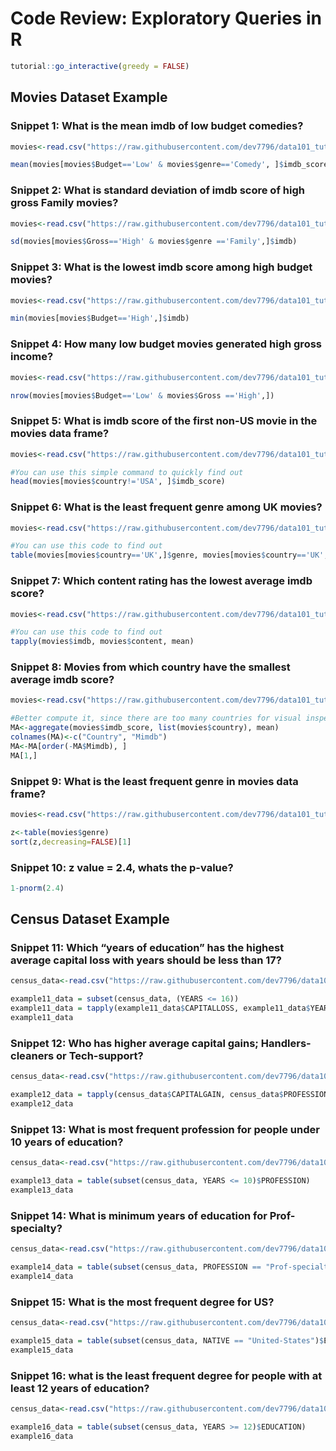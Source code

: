 # Code Review: Exploratory Queries in R {#cr}

<script src="files/js/dcl.js"></script>
<link rel="stylesheet" href="https://maxcdn.bootstrapcdn.com/bootstrap/3.4.1/css/bootstrap.min.css">
<script src="https://maxcdn.bootstrapcdn.com/bootstrap/3.4.1/js/bootstrap.min.js"></script>

```r
tutorial::go_interactive(greedy = FALSE)

```

## Movies Dataset Example 
### Snippet 1: What is the mean imdb of low budget comedies?


```r
movies<-read.csv("https://raw.githubusercontent.com/dev7796/data101_tutorial/main/files/dataset/Movies2022F-4.csv")

mean(movies[movies$Budget=='Low' & movies$genre=='Comedy', ]$imdb_score)

```

### Snippet 2: What is standard deviation of imdb score of  high gross Family movies?

```r
movies<-read.csv("https://raw.githubusercontent.com/dev7796/data101_tutorial/main/files/dataset/Movies2022F-4.csv")

sd(movies[movies$Gross=='High' & movies$genre =='Family',]$imdb)

```

### Snippet 3: What is the lowest imdb score among high budget movies?

```r
movies<-read.csv("https://raw.githubusercontent.com/dev7796/data101_tutorial/main/files/dataset/Movies2022F-4.csv")

min(movies[movies$Budget=='High',]$imdb)

```

### Snippet 4: How many low budget movies generated high gross income?

```r
movies<-read.csv("https://raw.githubusercontent.com/dev7796/data101_tutorial/main/files/dataset/Movies2022F-4.csv")

nrow(movies[movies$Budget=='Low' & movies$Gross =='High',])

```

### Snippet 5: What is imdb score of the first non-US movie in the movies data frame?

```r
movies<-read.csv("https://raw.githubusercontent.com/dev7796/data101_tutorial/main/files/dataset/Movies2022F-4.csv")

#You can use this simple command to quickly find out
head(movies[movies$country!='USA', ]$imdb_score)

```

### Snippet 6: What is the least frequent genre among UK movies?

```r
movies<-read.csv("https://raw.githubusercontent.com/dev7796/data101_tutorial/main/files/dataset/Movies2022F-4.csv")

#You can use this code to find out
table(movies[movies$country=='UK',]$genre, movies[movies$country=='UK',]$country)

```

### Snippet 7: Which content rating has the lowest average imdb score?

```r
movies<-read.csv("https://raw.githubusercontent.com/dev7796/data101_tutorial/main/files/dataset/Movies2022F-4.csv")

#You can use this code to find out
tapply(movies$imdb, movies$content, mean)

```

### Snippet 8: Movies from which country have the smallest average imdb score?

```r
movies<-read.csv("https://raw.githubusercontent.com/dev7796/data101_tutorial/main/files/dataset/Movies2022F-4.csv")

#Better compute it, since there are too many countries for visual inspection
MA<-aggregate(movies$imdb_score, list(movies$country), mean)
colnames(MA)<-c("Country", "Mimdb")
MA<-MA[order(-MA$Mimdb), ]
MA[1,]
```

### Snippet 9: What is the least frequent genre in movies data frame?

```r
movies<-read.csv("https://raw.githubusercontent.com/dev7796/data101_tutorial/main/files/dataset/Movies2022F-4.csv")

z<-table(movies$genre)
sort(z,decreasing=FALSE)[1]
```

### Snippet 10: z value = 2.4, whats the p-value?

```r

1-pnorm(2.4)

```

## Census Dataset Example

### Snippet 11: Which “years of education” has the highest average capital loss with years should be less than 17?

```r
census_data<-read.csv("https://raw.githubusercontent.com/dev7796/data101_tutorial/main/files/dataset/CensusData.csv")

example11_data = subset(census_data, (YEARS <= 16))
example11_data = tapply(example11_data$CAPITALLOSS, example11_data$YEARS, mean)
example11_data
```

### Snippet 12: Who has higher average capital gains; Handlers-cleaners or Tech-support?

```r
census_data<-read.csv("https://raw.githubusercontent.com/dev7796/data101_tutorial/main/files/dataset/CensusData.csv")

example12_data = tapply(census_data$CAPITALGAIN, census_data$PROFESSION, mean)
example12_data
```

### Snippet 13: What is most frequent profession for people under 10 years of education?

```r
census_data<-read.csv("https://raw.githubusercontent.com/dev7796/data101_tutorial/main/files/dataset/CensusData.csv")

example13_data = table(subset(census_data, YEARS <= 10)$PROFESSION)
example13_data
```

### Snippet 14: What is minimum years of education for Prof-specialty?

```r
census_data<-read.csv("https://raw.githubusercontent.com/dev7796/data101_tutorial/main/files/dataset/CensusData.csv")

example14_data = table(subset(census_data, PROFESSION == "Prof-specialty")$EDUCATION)
example14_data
```

### Snippet 15: What is the most frequent degree for US?

```r
census_data<-read.csv("https://raw.githubusercontent.com/dev7796/data101_tutorial/main/files/dataset/CensusData.csv")

example15_data = table(subset(census_data, NATIVE == "United-States")$EDUCATION)
example15_data
```

### Snippet 16: what is the least frequent degree for people with at least 12 years of education?

```r
census_data<-read.csv("https://raw.githubusercontent.com/dev7796/data101_tutorial/main/files/dataset/CensusData.csv")

example16_data = table(subset(census_data, YEARS >= 12)$EDUCATION)
example16_data
```

